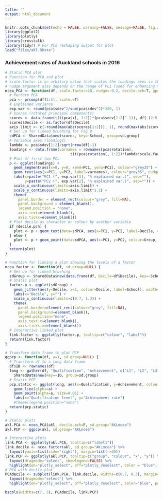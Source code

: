 ```yaml
---
title: ''
output: html_document
---
```


```r
knitr::opts_chunk$set(echo = FALSE, warning=FALSE, message=FALSE, fig.align='center')
library(ggplot2)
library(plotly)
library(crosstalk)
library(tidyr) # For PCs reshaping output for plot
load("files/akl.RData")
```

### Achievement rates of Auckland schools in 2016

```r
# Static PCA plot
# Function for PCA and plot
# scale.factor is an arbitary value that scales the loadings axes so that they can be on a comparable scale as the standardised PCs (scores). 
# nudge argument also depends on the range of PC1 (used for enhancing the legibility of text labels on loadings axes).
ncea_PCA <- function(df, scale.factor=20, nudge=-0.2, decile.pch=T, gp="Decile", sd.group=NULL) {
  # Perform PCA
  pca <- prcomp(df[2:5], scale.=T)
  # Explained variance
  exp.var <- round(pca$sdev^2/sum(pca$sdev^2)*100, 1)
  # Scores (rotated principal components)
  scores <- data.frame(t(t(pca$x[, 1:2])*(pca$sdev[1:2]^-1)), df[-(2:5)], Group=df[, gp])
  scores$Decile <- as.factor(df$Decile)
  axis.limit <- c(-round(max(abs(scores[1:2])), 1), round(max(abs(scores[1:2])), 1))
  # Set up for linked brushing for Fig 8
  sdPCA <- SharedData$new(scores, key=~School, group=sd.group)
  # Variable axes (loadings)
  lambda <- pca$sdev[1:2]/sqrt(nrow(df)-1)
  loadings <- data.frame(varnames = rownames(pca$rotation),
                              t(t(pca$rotation[, 1:2])*lambda*scale.factor))
  # Plot of first two PCs
  p <- ggplot(loadings) + 
    geom_segment(aes(x=0, y=0, xend=PC1, yend=PC2), colour="grey35") +
    geom_text(aes(x=PC1, y=PC2, label=varnames), colour="grey35", nudge_x=nudge) +
    labs(x=paste("PC1 (", exp.var[1], "% explained var.)", sep=""),
         y=paste("PC2 (", exp.var[2], "% explained var.)", sep="")) +
    scale_x_continuous(limits=axis.limit) +
    scale_y_continuous(limits=axis.limit*1.1) +
    theme(
      panel.border = element_rect(colour="grey", fill=NA),
      panel.background = element_blank(),
      legend.position = "none",
      axis.text=element_blank(),
      axis.ticks=element_blank())
  # Plot decile as character or colour by another variable
  if (decile.pch) {
    plot <- p + geom_text(data=sdPCA, aes(x=PC1, y=PC2, label=Decile, colour=Decile, label1=School))
  } else {
    plot <- p + geom_point(data=sdPCA, aes(x=PC1, y=PC2, colour=Group, label1=School))
  }
  return(plot)
}

# Function for linking a plot showing the levels of a factor
ncea_factor <- function(df, sd.group=NULL) {
  # Set up for linked brushing 
  sdGroup <- SharedData$new(data.frame(df, Decile=df$Decile), key=~School, group=sd.group)
  # Static plot
  factor.p <- ggplot(sdGroup) +
    geom_jitter(aes(y=Decile, x=1, colour=Decile, label=School), width=0.1, height=0) +
    labs(x="Decile", y="") +
    scale_x_continuous(limits=c(0.7, 1.3)) +
    theme(
      panel.border=element_rect(colour="grey", fill=NA),
      panel.background=element_blank(),
      legend.position="none",
      axis.text.x=element_blank(),
      axis.ticks.x=element_blank())
  # Interactive linked plot
  link.factor <- ggplotly(factor.p, tooltip=c("colour", "label"))
  return(link.factor)
}

# Transform data frame to plot PCP
ggpcp <- function(df, a=1, sd.group=NULL) {
  # Transform df to a long data frame
  df$ID <- rownames(df)
  long <- gather(df, "Qualification", "Achievement", c("L1", "L2", "L3", "UE")) %>%
    SharedData$new(key=~ID, group=sd.group)
  # Static PCP
  pcp.static <- ggplot(long, aes(x=Qualification, y=Achievement, colour=Decile, group=ID)) +
    geom_line(alpha=a) +
    geom_point(alpha=a, size=0.01) +
    labs(x="Qualification level", y="Achievement rate") 
    #theme(legend.position="none")
  return(pcp.static)
}

# Static plots
akl.PCA <- ncea_PCA(akl, decile.pch=F, sd.group="AKLncea")
akl.PCP <- ggpcp(akl, sd.group="AKLncea")

# Interactive plots
link.PCA <- ggplotly(akl.PCA, tooltip=c("label1")) 
link.decile <- ncea_factor(akl, sd.group="AKLncea") %>%
  layout(yaxis=list(side="right"), margin=list(r=30))
link.PCP <- ggplotly(akl.PCP, tooltip=c("group", "colour", "x", "y")) %>%
  layout(dragmode="select", showlegend=FALSE) %>%
  highlight(on="plotly_select", off="plotly_deselect", color = "blue", persistent=T, dynamic=T)
# PCA with decile plot
PCAdecile <- subplot(link.PCA, link.decile, widths=c(0.7, 0.3), margin=0, titleX=T, titleY=T) %>%
  layout(dragmode="select") %>%
  highlight(on="plotly_select", off="plotly_deselect", color="blue", persistent=T, dynamic=T)

bscols(widths=c(7, 5), PCAdecile, link.PCP)
```
